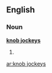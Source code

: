 ==English==

===Noun===
'''[[knob jockeys]]'''

# {{UK}} {{plural of|[[knob jockey]]}}

[[ar:knob jockeys]]
